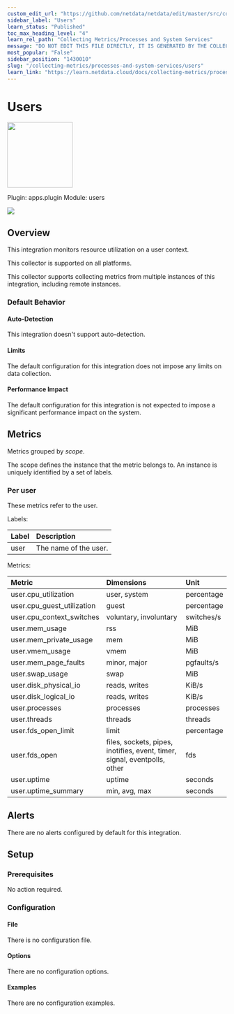 ```yaml
---
custom_edit_url: "https://github.com/netdata/netdata/edit/master/src/collectors/apps.plugin/metadata.yaml"
sidebar_label: "Users"
learn_status: "Published"
toc_max_heading_level: "4"
learn_rel_path: "Collecting Metrics/Processes and System Services"
message: "DO NOT EDIT THIS FILE DIRECTLY, IT IS GENERATED BY THE COLLECTOR'S metadata.yaml FILE"
most_popular: "False"
sidebar_position: "1430010"
slug: "/collecting-metrics/processes-and-system-services/users"
learn_link: "https://learn.netdata.cloud/docs/collecting-metrics/processes-and-system-services/users"
---
```



# Users


<img src="https://netdata.cloud/img/users.svg" width="150"/>


Plugin: apps.plugin
Module: users

<img src="https://img.shields.io/badge/maintained%20by-Netdata-%2300ab44" />

## Overview

This integration monitors resource utilization on a user context.



This collector is supported on all platforms.

This collector supports collecting metrics from multiple instances of this integration, including remote instances.


### Default Behavior

#### Auto-Detection

This integration doesn't support auto-detection.

#### Limits

The default configuration for this integration does not impose any limits on data collection.

#### Performance Impact

The default configuration for this integration is not expected to impose a significant performance impact on the system.


## Metrics

Metrics grouped by *scope*.

The scope defines the instance that the metric belongs to. An instance is uniquely identified by a set of labels.



### Per user

These metrics refer to the user.

Labels:

| Label      | Description     |
|:-----------|:----------------|
| user | The name of the user. |

Metrics:

| Metric | Dimensions | Unit |
|:------|:----------|:----|
| user.cpu_utilization | user, system | percentage |
| user.cpu_guest_utilization | guest | percentage |
| user.cpu_context_switches | voluntary, involuntary | switches/s |
| user.mem_usage | rss | MiB |
| user.mem_private_usage | mem | MiB |
| user.vmem_usage | vmem | MiB |
| user.mem_page_faults | minor, major | pgfaults/s |
| user.swap_usage | swap | MiB |
| user.disk_physical_io | reads, writes | KiB/s |
| user.disk_logical_io | reads, writes | KiB/s |
| user.processes | processes | processes |
| user.threads | threads | threads |
| user.fds_open_limit | limit | percentage |
| user.fds_open | files, sockets, pipes, inotifies, event, timer, signal, eventpolls, other | fds |
| user.uptime | uptime | seconds |
| user.uptime_summary | min, avg, max | seconds |



## Alerts

There are no alerts configured by default for this integration.


## Setup

### Prerequisites

No action required.

### Configuration

#### File

There is no configuration file.
#### Options



There are no configuration options.

#### Examples
There are no configuration examples.


